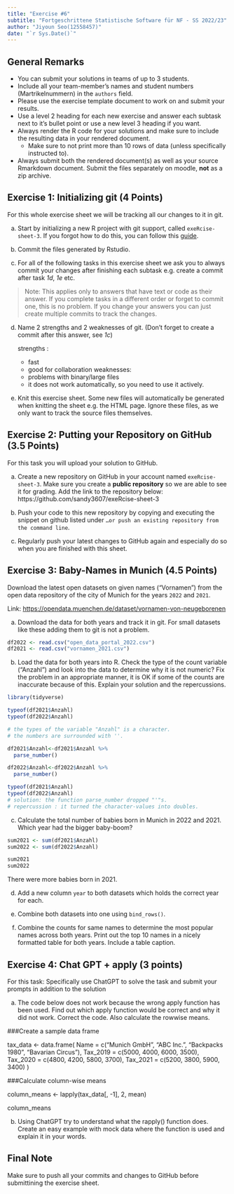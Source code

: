 ```yaml
---
title: "Exercise #6"
subtitle: "Fortgeschrittene Statistische Software für NF - SS 2022/23"
author: "Jiyoun Seo(12558457)"
date: "`r Sys.Date()`"
---
```


## General Remarks

-   You can submit your solutions in teams of up to 3 students.
-   Include all your team-member's names and student numbers
    (Martrikelnummern) in the `authors` field.
-   Please use the exercise template document to work on and submit your
    results.
-   Use a level 2 heading for each new exercise and answer each subtask
    next to it's bullet point or use a new level 3 heading if you want.
-   Always render the R code for your solutions and make sure to include
    the resulting data in your rendered document.
    -   Make sure to not print more than 10 rows of data (unless
        specifically instructed to).
-   Always submit both the rendered document(s) as well as your source
    Rmarkdown document. Submit the files separately on moodle, **not**
    as a zip archive.

## Exercise 1: Initializing git (4 Points)

For this whole exercise sheet we will be tracking all our changes to it
in git.

a)  Start by initializing a new R project with git support, called
    `exeRcise-sheet-3`. If you forgot how to do this, you can follow
    this
    [guide](https://malikaihle.github.io/Introduction-RStudio-Git-GitHub/rstudio_project.html).
b)  Commit the files generated by Rstudio.


c)  For all of the following tasks in this exercise sheet we ask you to
    always commit your changes after finishing each subtask e.g. create
    a commit after task *1d*, *1e* etc.

> Note: This applies only to answers that have text or code as their
> answer. If you complete tasks in a different order or forget to commit
> one, this is no problem. If you change your answers you can just
> create multiple commits to track the changes.

d)  Name 2 strengths and 2 weaknesses of git. (Don't forget to create a
    commit after this answer, see *1c*)
    
    strengths :
      - fast
      - good for collaboration
    weaknesses:
      - problems with binary/large files
      - it does not work automatically, so you need to use it actively.
    
e)  Knit this exercise sheet. Some new files will automatically be
    generated when knitting the sheet e.g. the HTML page. Ignore these
    files, as we only want to track the source files themselves.
    
    
    

## Exercise 2: Putting your Repository on GitHub (3.5 Points)

For this task you will upload your solution to GitHub.

a)  Create a new repository on GitHub in your account named
    `exeRcise-sheet-3`. Make sure you create a **public repository** so
    we are able to see it for grading. Add the link to the repository
    below: https://github.com/sandy3607/exeRcise-sheet-3
    
    
b)  Push your code to this new repository by copying and executing the
    snippet on github listed under
    `…or push an existing repository from the command line`.
    
    
c)  Regularly push your latest changes to GitHub again and especially do
    so when you are finished with this sheet.
    
    

## Exercise 3: Baby-Names in Munich (4.5 Points)

Download the latest open datasets on given names ("Vornamen") from the
open data repository of the city of Munich for the years `2022` and
`2021`.

Link: <https://opendata.muenchen.de/dataset/vornamen-von-neugeborenen>



a)  Download the data for both years and track it in git. For small
    datasets like these adding them to git is not a problem.
    
```r
df2022 <- read.csv("open_data_portal_2022.csv")
df2021 <- read.csv("vornamen_2021.csv")
```
    

b)  Load the data for both years into R. Check the type of the count
    variable ("Anzahl") and look into the data to determine why it is
    not numeric? Fix the problem in an appropriate manner, it is OK if
    some of the counts are inaccurate because of this. Explain your
    solution and the repercussions.

```r
library(tidyverse)
```

```r
typeof(df2021$Anzahl)
typeof(df2022$Anzahl)

# the types of the variable "Anzahl" is a character.
# the numbers are surrounded with ''.

df2021$Anzahl<-df2021$Anzahl %>%
  parse_number()

df2022$Anzahl<-df2022$Anzahl %>%
  parse_number()

typeof(df2021$Anzahl)
typeof(df2022$Anzahl)
# solution: the function parse_number dropped "'"s.
# repercussion : it turned the character-values into doubles.
```


c)  Calculate the total number of babies born in Munich in 2022
    and 2021. Which year had the bigger baby-boom?

```r
sum2021 <- sum(df2021$Anzahl) 
sum2022 <- sum(df2022$Anzahl)

sum2021
sum2022
```
There were more babies born in 2021.

d)  Add a new column `year` to both datasets which holds the correct
    year for each.

e)  Combine both datasets into one using `bind_rows()`.

f)  Combine the counts for same names to determine the most popular
    names across both years. Print out the top 10 names in a nicely
    formatted table for both years. Include a table caption.

## Exercise 4: Chat GPT + apply (3 points)

For this task: Specifically use ChatGPT to solve the task and submit
your prompts in addition to the solution

a)  The code below does not work because the wrong apply function has
    been used. Find out which apply function would be correct and why it
    did not work. Correct the code. Also calculate the rowwise means.

###Create a sample data frame

tax_data \<- data.frame( Name = c("Munich GmbH", "ABC Inc.", "Backpacks
1980", "Bavarian Circus"), Tax_2019 = c(5000, 4000, 6000, 3500),
Tax_2020 = c(4800, 4200, 5800, 3700), Tax_2021 = c(5200, 3800, 5900,
3400) )

###Calculate column-wise means

column_means \<- lapply(tax_data\[, -1\], 2, mean)

column_means

b)  Using ChatGPT try to understand what the rapply() function does.
    Create an easy example with mock data where the function is used and
    explain it in your words.

## Final Note

Make sure to push all your commits and changes to GitHub before
submittining the exercise sheet.
